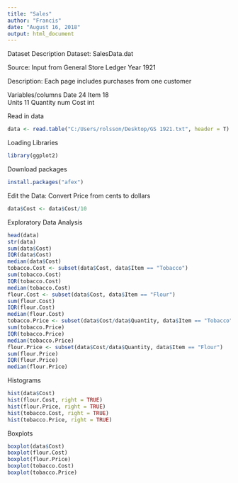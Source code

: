 ---
title: "Sales"
author: "Francis"
date: "August 16, 2018"
output: html_document
---

Dataset Description
Dataset: SalesData.dat

Source: Input from General Store Ledger Year 1921

Description: Each page includes purchases from one customer

Variables/columns
Date  24
Item  18          
Units 11
Quantity  num
Cost  int

Read in data 
```{r}
data <- read.table("C:/Users/rolsson/Desktop/GS 1921.txt", header = T)
```
Loading Libraries

```{r}
library(ggplot2)
```
Download packages


```{r}
install.packages("afex")

```
Edit the Data: Convert Price from cents to dollars
```{r}
data$Cost <- data$Cost/10
```

Exploratory Data Analysis
```{r}
head(data)
str(data)
sum(data$Cost)
IQR(data$Cost)
median(data$Cost)
tobacco.Cost <- subset(data$Cost, data$Item == "Tobacco")
sum(tobacco.Cost)
IQR(tobacco.Cost)
median(tobacco.Cost)
flour.Cost <- subset(data$Cost, data$Item == "Flour")
sum(flour.Cost)
IQR(flour.Cost)
median(flour.Cost)
tobacco.Price <- subset(data$Cost/data$Quantity, data$Item == "Tobacco")
sum(tobacco.Price)
IQR(tobacco.Price)
median(tobacco.Price)
flour.Price <- subset(data$Cost/data$Quantity, data$Item == "Flour")
sum(flour.Price)
IQR(flour.Price)
median(flour.Price)
```
Histograms

```{r}
hist(data$Cost)
hist(flour.Cost, right = TRUE)
hist(flour.Price, right = TRUE)
hist(tobacco.Cost, right = TRUE)
hist(tobacco.Price, right = TRUE)
```
Boxplots

```{r}
boxplot(data$Cost)
boxplot(flour.Cost)
boxplot(flour.Price)
boxplot(tobacco.Cost)
boxplot(tobacco.Price)
```